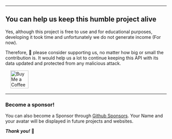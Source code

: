 ---

## **You can help us keep this humble project alive**

Yes, although this project is free to use and for educational purposes, developing it took
time and unfortunately we do not generate income (For now).

Therefore, 🙏 please consider supporting us, no matter how big or small the contribution is.
It would help us a lot to continue keeping this API with its data updated and protected from any
malicious attack.

<a href="https://ko-fi.com/G2G7M1GBM" target="_blank" style="padding-left: 1rem">
    <img height="56" style="border: 0px; height: 56px" src="https://storage.ko-fi.com/cdn/kofi5.png?v=3" border="0" alt="Buy Me a Coffee at ko-fi.com" />
</a>

- - -

### **Become a sponsor!** 

You can also become a Sponsor through [Github Sponsors](https://github.com/sponsors/JoelLuna02).
Your Name and your avatar will be displayed in future projects and websites.

**_Thank you!_** 💖

